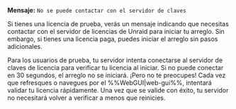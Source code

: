 **Mensaje:**
`No se puede contactar con el servidor de claves`

Si tienes una licencia de prueba, verás un mensaje indicando que necesitas contactar con el servidor de licencias de Unraid para iniciar tu arreglo. Sin embargo, si tienes una licencia paga, puedes iniciar el arreglo sin pasos adicionales.

Para los usuarios de prueba, tu servidor intenta conectarse al servidor de claves de licencia para verificar tu licencia al iniciar. Si no puede conectar en 30 segundos, el arreglo no se iniciará. ¡Pero no te preocupes! Cada vez que refresques o navegues por el %%WebGUI|web-gui%%, intentará validar tu licencia rápidamente. Una vez que se valide con éxito, tu servidor no necesitará volver a verificar a menos que reinicies.
